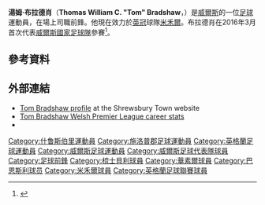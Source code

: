 {{Infobox football biography
| name                = 湯姆·布拉德肖<br>Tom Bradshaw
| image               = T-Bradshaw.jpg
| caption             = 
| fullname            = Thomas William C. Bradshaw<ref name="Search 1984 to 2006 – Birth, Marriage and Death indexes">{{cite web
| title = Search 1984 to 2006 – Birth, Marriage and Death indexes
| url = http://www.findmypast.com/post84BMDSearchStart.action?redef=0&searchType=B
| publisher = Findmypast.com
| accessdate = 11 April 2010
| archive-date = 2015-09-24
| archive-url = https://web.archive.org/web/20150924013107/http://www.findmypast.com/post84BMDSearchStart.action?redef=0&searchType=B
| dead-url = no
}}</ref>
| birth_date         = {{birth date and age|1992|7|27|df=y}}
| birth_place = 英格蘭[[舒茲伯利|舒茲伯利]]
| height              = {{height|ft=6|in=0}}
| position            = [[前鋒|前鋒]]
| currentclub         = [[米爾沃爾足球俱樂部|米禾爾]]
| clubnumber          = 
| youthyears1 = 2004–2008 | youthclubs1 = [[阿伯里斯特威斯足球俱樂部|阿伯里斯特威斯]]
| years1 = 2008–2009 | clubs1 = [[阿伯里斯特威斯足球俱樂部|阿伯里斯特威斯]] | caps1 = 4  | goals1 = 2
| years2 = 2009–2014 | clubs2 = [[施鲁斯伯里镇足球俱乐部|施鲁斯伯里镇]]   | caps2 = 89 | goals2 = 17
| years3 = 2014–2016     | clubs3 = [[沃爾索爾足球俱樂部|華素爾]]  | caps3 = 70 | goals3 = 34<!--Please only put league apps & goals in infobox. Thanks-->
| years4 = 2016–2019     | clubs4 = [[巴恩斯利足球俱樂部|班士利]]  | caps4 = 84 | goals4 = 18
| years5 = 2018–2019     | clubs5 = → [[米爾沃爾足球俱樂部|米禾爾]]  | caps5 = 10 | goals5 = 0
| years6 = 2019–     | clubs6 = [[米爾沃爾足球俱樂部|米禾爾]]  | caps6 = 74 | goals6 = 12
| nationalyears1 = 2010–2011 | nationalteam1 = [[威爾斯19歲以下足球代表隊|威爾斯U19]] | nationalcaps1 = 4 | nationalgoals1 = 2
| nationalyears2 = 2011–2013 | nationalteam2 = [[威爾斯21歲以下足球代表隊|威爾斯U21]] | nationalcaps2 = 8 | nationalgoals2 = 1
| nationalyears3 = 2016– | nationalteam3 = [[威爾斯國家足球隊|威爾斯]] | nationalcaps3 = 3 |nationalgoals3 = 0
| club-update         = 2019年1月3日11:45
| nationalteam-update = 2018年3月22日
}}
'''湯姆·布拉德肖'''（'''Thomas William C. "Tom" Bradshaw'''，{{bd|1992年|7月27日}}）是[[威爾斯|威爾斯]]的一位[[足球|足球]]運動員，在場上司職前鋒。他現在效力於[[英冠|英冠]]球隊[[米爾沃爾足球俱樂部|米禾爾]]。布拉德肖在2016年3月首次代表[[威爾斯國家足球隊|威爾斯國家足球隊]]參賽<ref>{{cite news|url=http://www.bbc.co.uk/sport/0/football/29507023|title=Tom Bradshaw: Walsall striker's Wales hopes hit by injury|publisher=BBC Sport|date=6 October 2014|accessdate=6 October 2014|archive-date=2014-10-12|archive-url=https://web.archive.org/web/20141012031624/http://www.bbc.co.uk/sport/0/football/29507023|dead-url=no}}</ref>。

==參考資料==
{{reflist}}
==外部連結==
*[https://web.archive.org/web/20111117233547/http://www.shrewsburytown.com/page/ProfilesDetail/0%2C%2C10443~50631%2C00.html Tom Bradshaw profile] at the Shrewsbury Town website
*[https://web.archive.org/web/20120406115004/http://www.welsh-premier.com/index.php/component/playersearch/detail/313/player/1791 Tom Bradshaw Welsh Premier League career stats]
*{{soccerbase|id=51785|name=Tom Bradshaw}}

{{DEFAULTSORT: Bradshaw, Tom}}
[[Category:什鲁斯伯里運動員|Category:什鲁斯伯里運動員]]
[[Category:施洛普郡足球運動員|Category:施洛普郡足球運動員]]
[[Category:英格蘭足球運動員|Category:英格蘭足球運動員]]
[[Category:威爾斯足球運動員|Category:威爾斯足球運動員]]
[[Category:威爾斯足球代表隊球員|Category:威爾斯足球代表隊球員]]
[[Category:足球前鋒|Category:足球前鋒]]
[[Category:梳士貝利球員|Category:梳士貝利球員]]
[[Category:華素爾球員|Category:華素爾球員]]
[[Category:巴恩斯利球员|Category:巴恩斯利球员]]
[[Category:米禾爾球員|Category:米禾爾球員]]
[[Category:英格蘭足球聯賽球員|Category:英格蘭足球聯賽球員]]